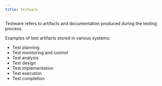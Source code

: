 ```yaml
---
title: Testware
---
```

Testware refers to artifacts and documentation produced during the testing process.

Examples of test artifacts stored in various systems:

- Test planning
- Test monitoring and control
- Test analysis
- Test design
- Test implementation
- Test execution
- Test completion